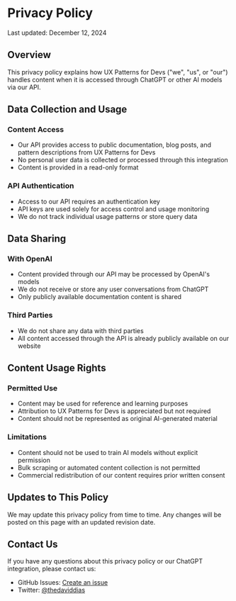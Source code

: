 # Privacy Policy

Last updated: December 12, 2024

## Overview

This privacy policy explains how UX Patterns for Devs ("we", "us", or "our") handles content when it is accessed through ChatGPT or other AI models via our API.

## Data Collection and Usage

### Content Access

- Our API provides access to public documentation, blog posts, and pattern descriptions from UX Patterns for Devs
- No personal user data is collected or processed through this integration
- Content is provided in a read-only format

### API Authentication

- Access to our API requires an authentication key
- API keys are used solely for access control and usage monitoring
- We do not track individual usage patterns or store query data

## Data Sharing

### With OpenAI

- Content provided through our API may be processed by OpenAI's models
- We do not receive or store any user conversations from ChatGPT
- Only publicly available documentation content is shared

### Third Parties

- We do not share any data with third parties
- All content accessed through the API is already publicly available on our website

## Content Usage Rights

### Permitted Use

- Content may be used for reference and learning purposes
- Attribution to UX Patterns for Devs is appreciated but not required
- Content should not be represented as original AI-generated material

### Limitations

- Content should not be used to train AI models without explicit permission
- Bulk scraping or automated content collection is not permitted
- Commercial redistribution of our content requires prior written consent

## Updates to This Policy

We may update this privacy policy from time to time. Any changes will be posted on this page with an updated revision date.

## Contact Us

If you have any questions about this privacy policy or our ChatGPT integration, please contact us:

- GitHub Issues: [Create an issue](https://github.com/thedaviddias/ux-patterns-for-developers/issues/new)
- Twitter: [@thedaviddias](https://ddias.link/x)
